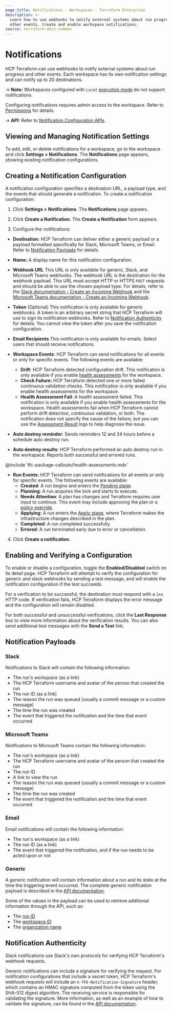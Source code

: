 ```yaml
---
page_title: Notifications - Workspaces - Terraform Enterprise
description: >-
  Learn how to use webhooks to notify external systems about run progress and
  other events. Create and enable workspace notifications.
source: terraform-docs-common
---
```


# Notifications

HCP Terraform can use webhooks to notify external systems about run progress and other events. Each workspace has its own notification settings and can notify up to 20 destinations.

-> **Note:** Workspaces configured with `Local` [execution mode](/terraform/enterprise/workspaces/settings#execution-mode) do not support notifications.

Configuring notifications requires admin access to the workspace. Refer to [Permissions](/terraform/enterprise/users-teams-organizations/permissions) for details.

[permissions-citation]: #intentionally-unused---keep-for-maintainers

-> **API:** Refer to [Notification Configuration APIs](/terraform/enterprise/api-docs/notification-configurations).

## Viewing and Managing Notification Settings

To add, edit, or delete notifications for a workspace, go to the workspace and click **Settings > Notifications**. The **Notifications** page appears, showing existing notification configurations.

## Creating a Notification Configuration

A notification configuration specifies a destination URL, a payload type, and the events that should generate a notification. To create a notification configuration:

1.  Click **Settings > Notifications**. The **Notifications** page appears.

2.  Click **Create a Notification**. The **Create a Notification** form appears.

3.  Configure the notifications:

-   **Destination:** HCP Terraform can deliver either a generic payload or a payload formatted specifically for Slack, Microsoft Teams, or Email. Refer to [Notification Payloads](#notification-payloads) for details.

-   **Name:** A display name for this notification configuration.

-   **Webhook URL** This URL is only available for generic, Slack, and Microsoft Teams webhooks. The webhook URL is the destination for the webhook payload. This URL must accept HTTP or HTTPS `POST` requests and should be able to use the chosen payload type. For details, refer to the [Slack documentation - Create an Incoming Webhook](https://api.slack.com/messaging/webhooks#create_a_webhook) and the [Microsoft Teams documentation - Create an Incoming Webhook](https://docs.microsoft.com/en-us/microsoftteams/platform/webhooks-and-connectors/how-to/add-incoming-webhook).

-   **Token** (Optional) This notification is only available for generic webhooks. A token is an arbitrary secret string that HCP Terraform will use to sign its notification webhooks. Refer to [Notification Authenticity][inpage-hmac] for details. You cannot view the token after you save the notification configuration.

-   **Email Recipients** This notification is only available for emails. Select users that should receive notifications.

-   **Workspace Events**: HCP Terraform can send notifications for all events or only for specific events. The following events are available:

    -   **Drift**: HCP Terraform detected configuration drift. This notification is only available if you enable [health assessments](/terraform/enterprise/workspaces/health) for the workspace.
    -   **Check Failure:** HCP Terraform detected one or more failed continuous validation checks. This notification is only available if you enable health assessments for the workspace.
    -   **Health Assessment Fail**: A health assessment failed. This notification is only available if you enable health assessments for the workspace. Health assessments fail when HCP Terraform cannot perform drift detection, continuous validation, or both. The notification does not specify the cause of the failure, but you can use the [Assessment Result](/terraform/enterprise/api-docs/assessment-results) logs to help diagnose the issue.

-   **Auto destroy reminder**: Sends reminders 12 and 24 hours before a schedule auto destroy run.

-   **Auto destroy results**: HCP Terraform performed an auto destroy run in the workspace. Reports both successful and errored runs.

<!-- BEGIN: TFC:only name:pnp-callout -->

@include 'tfc-package-callouts/health-assessments.mdx'

<!-- END: TFC:only name:pnp-callout -->

-   **Run Events:** HCP Terraform can send notifications for all events or only for specific events. The following events are available:
    -   **Created**: A run begins and enters the [Pending stage](/terraform/enterprise/run/states#the-pending-stage).
    -   **Planning**: A run acquires the lock and starts to execute.
    -   **Needs Attention**: A plan has changes and Terraform requires user input to continue. This event may include approving the plan or a [policy override](/terraform/enterprise/run/states#the-policy-check-stage).
    -   **Applying**: A run enters the [Apply stage](/terraform/enterprise/run/states#the-apply-stage), where Terraform makes the infrastructure changes described in the plan.
    -   **Completed**: A run completed successfully.
    -   **Errored**: A run terminated early due to error or cancellation.

4.  Click **Create a notification**.

## Enabling and Verifying a Configuration

To enable or disable a configuration, toggle the **Enabled/Disabled** switch on its detail page. HCP Terraform will attempt to verify the configuration for generic and slack webhooks by sending a test message, and will enable the notification configuration if the test succeeds.

For a verification to be successful, the destination must respond with a `2xx` HTTP code. If verification fails, HCP Terraform displays the error message and the configuration will remain disabled.

For both successful and unsuccessful verifications, click the **Last Response** box to view more information about the verification results. You can also send additional test messages with the **Send a Test** link.

## Notification Payloads

### Slack

Notifications to Slack will contain the following information:

-   The run's workspace (as a link)
-   The HCP Terraform username and avatar of the person that created the run
-   The run ID (as a link)
-   The reason the run was queued (usually a commit message or a custom message)
-   The time the run was created
-   The event that triggered the notification and the time that event occurred

### Microsoft Teams

Notifications to Microsoft Teams contain the following information:

-   The run's workspace (as a link)
-   The HCP Terraform username and avatar of the person that created the run
-   The run ID
-   A link to view the run
-   The reason the run was queued (usually a commit message or a custom message)
-   The time the run was created
-   The event that triggered the notification and the time that event occurred

### Email

Email notifications will contain the following information:

-   The run's workspace (as a link)
-   The run ID (as a link)
-   The event that triggered the notification, and if the run needs to be acted upon or not

### Generic

A generic notification will contain information about a run and its state at the time the triggering event occurred. The complete generic notification payload is described in the [API documentation][generic-payload].

[generic-payload]: /terraform/enterprise/api-docs/notification-configurations#notification-payload

Some of the values in the payload can be used to retrieve additional information through the API, such as:

-   The [run ID](/terraform/enterprise/api-docs/run#get-run-details)
-   The [workspace ID](/terraform/enterprise/api-docs/workspaces#list-workspaces)
-   The [organization name](/terraform/enterprise/api-docs/organizations#show-an-organization)

## Notification Authenticity

[inpage-hmac]: #notification-authenticity

Slack notifications use Slack's own protocols for verifying HCP Terraform's webhook requests.

Generic notifications can include a signature for verifying the request. For notification configurations that include a secret token, HCP Terraform's webhook requests will include an `X-TFE-Notification-Signature` header, which contains an HMAC signature computed from the token using the SHA-512 digest algorithm. The receiving service is responsible for validating the signature. More information, as well as an example of how to validate the signature, can be found in the [API documentation](/terraform/enterprise/api-docs/notification-configurations#notification-authenticity).
